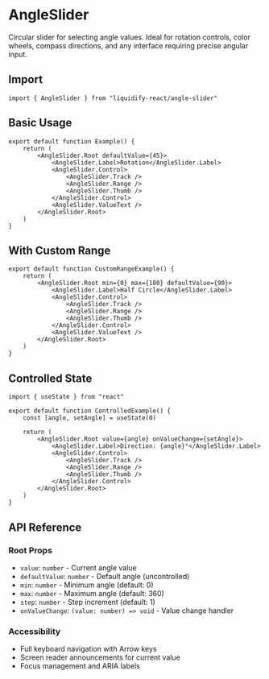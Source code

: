 # AngleSlider

Circular slider for selecting angle values. Ideal for rotation controls, color wheels, compass directions, and any interface requiring precise angular input.

## Import

```tsx
import { AngleSlider } from "liquidify-react/angle-slider"
```

## Basic Usage

```tsx
export default function Example() {
	return (
		<AngleSlider.Root defaultValue={45}>
			<AngleSlider.Label>Rotation</AngleSlider.Label>
			<AngleSlider.Control>
				<AngleSlider.Track />
				<AngleSlider.Range />
				<AngleSlider.Thumb />
			</AngleSlider.Control>
			<AngleSlider.ValueText />
		</AngleSlider.Root>
	)
}
```

## With Custom Range

```tsx
export default function CustomRangeExample() {
	return (
		<AngleSlider.Root min={0} max={180} defaultValue={90}>
			<AngleSlider.Label>Half Circle</AngleSlider.Label>
			<AngleSlider.Control>
				<AngleSlider.Track />
				<AngleSlider.Range />
				<AngleSlider.Thumb />
			</AngleSlider.Control>
			<AngleSlider.ValueText />
		</AngleSlider.Root>
	)
}
```

## Controlled State

```tsx
import { useState } from "react"

export default function ControlledExample() {
	const [angle, setAngle] = useState(0)
	
	return (
		<AngleSlider.Root value={angle} onValueChange={setAngle}>
			<AngleSlider.Label>Direction: {angle}°</AngleSlider.Label>
			<AngleSlider.Control>
				<AngleSlider.Track />
				<AngleSlider.Range />
				<AngleSlider.Thumb />
			</AngleSlider.Control>
		</AngleSlider.Root>
	)
}
```

## API Reference

### Root Props
- `value`: `number` - Current angle value
- `defaultValue`: `number` - Default angle (uncontrolled)
- `min`: `number` - Minimum angle (default: 0)
- `max`: `number` - Maximum angle (default: 360)
- `step`: `number` - Step increment (default: 1)
- `onValueChange`: `(value: number) => void` - Value change handler

### Accessibility
- Full keyboard navigation with Arrow keys
- Screen reader announcements for current value
- Focus management and ARIA labels
